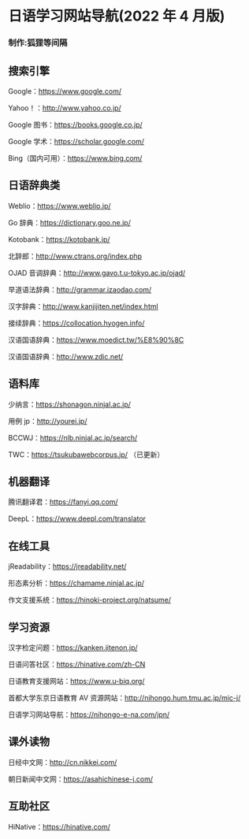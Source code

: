 # 日语学习网站导航(2022 年 4 月版)

### 制作:狐狸等间隔

## 搜索引擎

Google：https://www.google.com/

Yahoo！：http://www.yahoo.co.jp/

Google 图书：https://books.google.co.jp/

Google 学术：https://scholar.google.com/

Bing（国内可用）：https://www.bing.com/

## 日语辞典类

Weblio：https://www.weblio.jp/

Go 辞典：https://dictionary.goo.ne.jp/

Kotobank：https://kotobank.jp/

北辞郎：http://www.ctrans.org/index.php

OJAD 音调辞典：http://www.gavo.t.u-tokyo.ac.jp/ojad/

早道语法辞典：http://grammar.izaodao.com/

汉字辞典：http://www.kanjijiten.net/index.html

接续辞典：https://collocation.hyogen.info/

汉语国语辞典：https://www.moedict.tw/%E8%90%8C

汉语国语辞典：http://www.zdic.net/

## 语料库

少纳言：https://shonagon.ninjal.ac.jp/

用例 jp：http://yourei.jp/

BCCWJ：https://nlb.ninjal.ac.jp/search/

TWC：https://tsukubawebcorpus.jp/ （已更新）

## 机器翻译

腾讯翻译君：https://fanyi.qq.com/

DeepL：https://www.deepl.com/translator

## 在线工具

jReadability：https://jreadability.net/

形态素分析：https://chamame.ninjal.ac.jp/

作文支援系统：https://hinoki-project.org/natsume/

## 学习资源

汉字检定问题：https://kanken.jitenon.jp/

日语问答社区：https://hinative.com/zh-CN

日语教育支援网站：https://www.u-biq.org/

首都大学东京日语教育 AV 资源网站：http://nihongo.hum.tmu.ac.jp/mic-j/

日语学习网站导航：https://nihongo-e-na.com/jpn/

## 课外读物

日经中文网：http://cn.nikkei.com/

朝日新闻中文网：https://asahichinese-j.com/

## 互助社区

HiNative：https://hinative.com/
